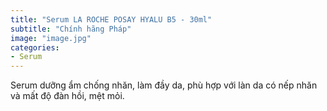 ```yaml
---
title: "Serum LA ROCHE POSAY HYALU B5 - 30ml"
subtitle: "Chính hãng Pháp"
image: "image.jpg"
categories:
- Serum
---
```


Serum dưỡng ẩm chống nhăn, làm đầy da, phù hợp với làn da có nếp nhăn và mất độ đàn hồi, mệt mỏi.
